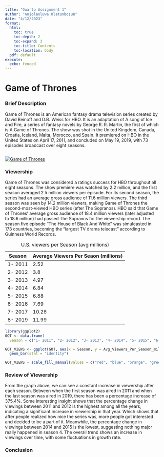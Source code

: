 ```yaml
---
title: "Quarto Assignment 1"
author: "Anjolaoluwa Olatunbosun"
date: "4/12/2023"
format:
  html:
    toc: true
    toc-depth: 2
    toc-expand: 3
    toc-title: Contents
    toc-location: body
  pdf: default
execute:
  echo: fenced
---
```


# Game of Thrones

### Brief Description

Game of Thrones is an American fantasy drama television series created by David Beinoff and D.B. Weiss for HBO. It is an adaptation of A song of Ice and Fire, a series of fantasy novels by George R. R. Martin, the first of which is A Game of Thrones. The show was shot in the United Kingdom, Canada, Croatia, Iceland, Malta, Morocco, and Spain. It premiered on HBO in the United States on April 17, 2011, and concluded on May 19, 2019, with 73 episodes broadcast over eight seasons.

```{}
```

[![Game of Thrones](Game_of_Thrones_title_card.jpg)](https://en.wikipedia.org/wiki/File:Game_of_Thrones_title_card.jpg)

### **Viewership**

Game of Thrones was considered a ratings success for HBO throughout all eight seasons. The show premiere was watched by 2.2 million, and the first season averaged 2.5 million viewers per episode. For its second season, the series had an average gross audience of 11.6 million viewers. The third season was seen by 14.2 million viewers, making Game of Thrones the second-most-viewed HBO series (after The Sopranos). HBO said that Game of Thrones' average gross audience of 18.4 million viewers (later adjusted to 18.6 million) had passed The Sopranos for the viewership record. The season five episode "The House of Black And White" was simulcasted in 173 countries, becoming the "largest TV drama telecast" according to Guinness World Records.

| Season  | Average Viewers Per Seaon (millions) |
|---------|--------------------------------------|
| 1- 2011 | 2.52                                 |
| 2- 2012 | 3.8                                  |
| 3- 2013 | 4.97                                 |
| 4- 2014 | 6.84                                 |
| 5- 2015 | 6.88                                 |
| 6- 2016 | 7.69                                 |
| 7- 2017 | 10.26                                |
| 8- 2019 | 11.99                                |

: U.S. viewers per Season (avg millions)

```r
library(ggplot2)
GOT <- data.frame(
  Season = c("1- 2011", "2- 2012", "3- 2013", "4- 2014", "5- 2015", "6- 2016", "7- 2017", "8- 2019"), Avg_Viewers_Per_Season_mill = c(2.52, 3.8, 4.97, 6.84, 6.88, 7.69, 10.26, 11.99))

```

```r
GOT_VIEWS <- ggplot(GOT, aes(x = Season, y = Avg_Viewers_Per_Season_mill, fill= Season))+
  geom_bar(stat = "identity")

GOT_VIEWS + scale_fill_manual(values = c("red", "blue", "orange", "green", "purple", "pink", "grey", "black")) + labs(title = "U.S. viewers per Season (avg millions)", x = "Season", y = "Avg_Viewers_Per_Season_mill")+ geom_text(aes(label = signif(Avg_Viewers_Per_Season_mill)), nudge_y = 0.5)
```

### **Review of Viewership**

From the graph above, we can see a constant increase in viewership after each season. Between when the first season was aired in 2011 and when the last season was aired in 2019, there has been a percentage increase of 375.4%. Some interesting insight shows that the percentage change in viewings between 2011 and 2012 is the highest among all the years, indicating a significant increase in viewership in that year. Which shows that after people realized how nice the series was, more people got interested and decided to be a part of it. Meanwhile, the percentage change in viewings between 2014 and 2015 is the lowest, suggesting nothing major really happened in season 4. The overall trend shows an increase in viewings over time, with some fluctuations in growth rate.

### **Conclusion**

